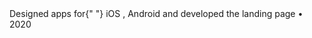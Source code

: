 
<Caption maxWidth={300}>
  Designed apps for{" "}
  <InlineA
    href="https://apps.apple.com/nl/app/mollie/id1473455257"
    target="_blank"
    rel="nofollow noopener noreferrer"
  >
    iOS
  </InlineA>
  , <InlineA
    href="https://play.google.com/store/apps/details?id=com.mollie.android&hl=en"
    target="_blank"
    rel="nofollow noopener noreferrer"
  >
    Android
  </InlineA> and developed the <InlineA
    href="https://www.mollie.com/en/mobile"
    target="_blank"
    rel="nofollow noopener noreferrer"
  >
    landing page
  </InlineA> • 2020
</Caption>
